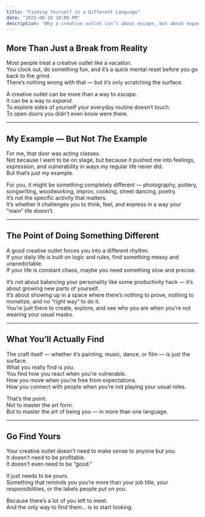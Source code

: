 ```yaml
---
title: "Finding Yourself in a Different Language"
date: "2025-08-10 10:00 PM"
description: "Why a creative outlet isn’t about escape, but about expanding who you are — and how finding your own can unlock a deeper version of yourself."
---
```


## More Than Just a Break from Reality

Most people treat a creative outlet like a vacation.  
You clock out, do something fun, and it’s a quick mental reset before you go back to the grind.  
There’s nothing wrong with that — but it’s only scratching the surface.

A creative outlet can be more than a way to _escape_.  
It can be a way to _expand_.  
To explore sides of yourself your everyday routine doesn’t touch.  
To open doors you didn’t even know were there.

---

## My Example — But Not _The_ Example

For me, that door was acting classes.  
Not because I want to be on stage, but because it pushed me into feelings, expression, and vulnerability in ways my regular life never did.  
But that’s just my example.

For you, it might be something completely different — photography, pottery, songwriting, woodworking, improv, cooking, street dancing, poetry.  
It’s not the specific activity that matters.  
It’s whether it challenges you to think, feel, and express in a way your “main” life doesn’t.

---

## The Point of Doing Something Different

A good creative outlet forces you into a different rhythm.  
If your daily life is built on logic and rules, find something messy and unpredictable.  
If your life is constant chaos, maybe you need something slow and precise.

It’s not about balancing your personality like some productivity hack — it’s about growing new parts of yourself.  
It’s about showing up in a space where there’s nothing to prove, nothing to monetize, and no “right way” to do it.  
You’re just there to create, explore, and see who you are when you’re not wearing your usual masks.

---

## What You’ll Actually Find

The craft itself — whether it’s painting, music, dance, or film — is just the surface.  
What you really find is _you_.  
You find how you react when you’re vulnerable.  
How you move when you’re free from expectations.  
How you connect with people when you’re not playing your usual roles.

That’s the point.  
Not to master the art form.  
But to master the art of being you — in more than one language.

---

## Go Find Yours

Your creative outlet doesn’t need to make sense to anyone but you.  
It doesn’t need to be profitable.  
It doesn’t even need to be “good.”

It just needs to be yours.  
Something that reminds you you’re more than your job title, your responsibilities, or the labels people put on you.

Because there’s a lot of you left to meet.  
And the only way to find them… is to start looking.
